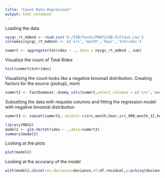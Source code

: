 ---
title: "Count Data Regression"
output: html_notebook
---

Loading the data

```{r}
nycgc_rt_mdmnd <- read.csv('D:/ISB/Term1/PRAT2/Q6-Fullout.csv')
colnames(nycgc_rt_mdmnd) <- c('src','month','hour','totrides')

summrt <- aggregate(totrides ~ ., data = nycgc_rt_mdmnd , sum)
```

Visualize the count of Total Rides
```{r}
hist(summrt$totrides)
```

Visualizing the count looks like a negative binomail distribution. Creating factors for the source (pickup), mont
```{r}
summrt2 <- fastDummies::dummy_cols(summrt,select_columns = c('src','month','hour'))
```

Subsetting the data with requsite columns and fitting the regression model with negative binomial distribution
```{r}
summrt3 <- subset(summrt2, select=-c(src,month,hour,src_990,month_12,hour_23))

library(MASS)
model2 <- glm.nb(totrides ~ .,data=summrt3)
summary(model2)
```

Looking at the plots 
```{r}
plot(model2)
```

Looking at the accuracy of the model
```{r}
with(model2,cbind(res.deviance=deviance,df=df.residual,p=pchisq(deviance,df.residual,lower.tail = FALSE)))

```

